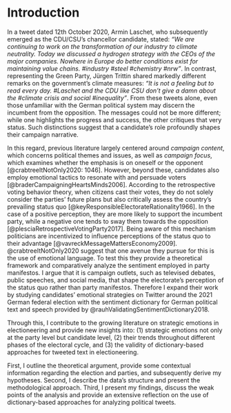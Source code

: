 # Introduction {#intro}

In a tweet dated 12th October 2020, Armin Laschet, who subsequently emerged as the CDU/CSU's chancellor candidate, stated: *"We are continuing to work on the transformation of our industry to climate neutrality. Today we discussed a hydrogen strategy with the CEOs of the major companies. Nowhere in Europe do better conditions exist for maintaining value chains.  #industry #steel #chemistry #nrw"*. In contrast, representing the Green Party, Jürgen Trittin shared markedly different remarks on the government's climate measures: *"It is not a feeling but to read every day. #Laschet and the CDU like CSU don't give a damn about the #climate crisis and social #inequality"*. From these tweets alone, even those unfamiliar with the German political system may discern the incumbent from the opposition. The messages could not be more different; while one highlights the progress and success, the other critiques that very status. Such distinctions suggest that a candidate's role profoundly shapes their campaign narrative.

In this regard, previous literature largely centered around *campaign content*, which concerns political themes and issues, as well as *campaign focus*, which examines whether the emphasis is on oneself or the opponent [@crabtreeItNotOnly2020: 1046]. However, beyond these, candidates also employ emotional tactics to resonate with and persuade voters [@braderCampaigningHeartsMinds2006]. According to the retrospective voting behavior theory, when citizens cast their votes, they do not solely consider the parties' future plans but also critically assess the country's prevailing status quo [@keyResponsibleElectorateRationality1966]. In the case of a positive perception, they are more likely to support the incumbent party, while a negative one tends to sway them towards the opposition [@plesciaRetrospectiveVotingParty2017]. Being aware of this mechanism politicians are incentivized to influence perceptions of the status quo to their advantage [@vavreckMessageMattersEconomy2009]. @crabtreeItNotOnly2020 suggest that one avenue they pursue for this is the use of emotional language. To test this they provide a theoretical framework and comparatively analyze the sentiment employed in party manifestos. I argue that it is campaign outlets, such as televised debates, public speeches, and social media, that shape the electorate's perception of the status quo rather than party manifestos. Therefore I expand their work by studying candidates' emotional strategies on Twitter around the 2021 German federal election with the sentiment dictionary for German political text and speech provided by @rauhValidatingSentimentDictionary2018.

Through this, I contribute to the growing literature on strategic emotions in electioneering and provide new insights into: (1) strategic emotions not only at the party level but candidate level, (2) their trends throughout different phases of the electoral cycle, and (3) the validity of dictionary-based approaches for tweeted text in electioneering.

First, I outline the theoretical argument, provide some contextual information regarding the election and parties, and subsequently derive my hypotheses. Second, I describe the data's structure and present the methodological approach. Third, I present my findings, discuss the weak points of the analysis and provide an extensive reflection on the use of dictionary-based approaches for analyzing political tweets.